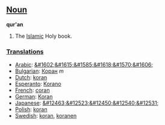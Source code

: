 == [[Noun]] ==

'''qur'an'''
#The [[Islamic]] Holy book.

=== [[Translations]] ===
*[[Arabic]]: [[&#1602;&#1615;&#1585;&#1618;&#1570;&#1606;]]
*[[Bulgarian]]: [[Коран]] ''m''
*[[Dutch]]: [[koran]]
*[[Esperanto]]: [[Korano]]
*[[French]]: [[coran]]
*[[German]]: [[Koran]]
*[[Japanese]]: [[&#12463;&#12523;&#12450;&#12540;&#12531;]]
*[[Polish]]: [[koran]]
*[[Swedish]]: [[koran]], [[koranen]]